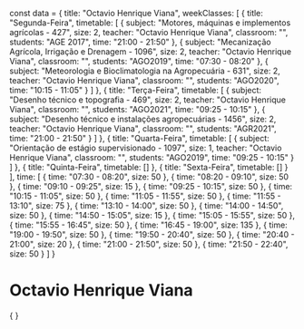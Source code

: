 const data = {
  title: "Octavio Henrique Viana",
  weekClasses: [
    {
      title: "Segunda-Feira",
      timetable: [
        {
          subject: "Motores, máquinas e implementos agrícolas - 427",
          size: 2,
          teacher: "Octavio Henrique Viana",
          classroom: "",
          students: "AGE 2017",
          time: "21:00 - 21:50"
        },
        {
          subject: "Mecanização Agrícola, Irrigação e Drenagem - 1096",
          size: 2,
          teacher: "Octavio Henrique Viana",
          classroom: "",
          students: "AGO2019",
          time: "07:30 - 08:20"
        },
        {
          subject: "Meteorologia e Bioclimatologia na Agropecuária - 631",
          size: 2,
          teacher: "Octavio Henrique Viana",
          classroom: "",
          students: "AGO2020",
          time: "10:15 - 11:05"
        }
      ]
    },
    {
      title: "Terça-Feira",
      timetable: [
        {
          subject: "Desenho técnico e topografia - 469",
          size: 2,
          teacher: "Octavio Henrique Viana",
          classroom: "",
          students: "AGO2021",
          time: "09:25 - 10:15"
        },
        {
          subject: "Desenho técnico e instalações agropecuárias - 1456",
          size: 2,
          teacher: "Octavio Henrique Viana",
          classroom: "",
          students: "AGR2021",
          time: "21:00 - 21:50"
        }
      ]
    },
    {
      title: "Quarta-Feira",
      timetable: [
        {
          subject: "Orientação de estágio supervisionado - 1097",
          size: 1,
          teacher: "Octavio Henrique Viana",
          classroom: "",
          students: "AGO2019",
          time: "09:25 - 10:15"
        }
      ]
    },
    {
      title: "Quinta-Feira",
      timetable: []
    },
    {
      title: "Sexta-Feira",
      timetable: []
    }
  ],
  time: [
    {
      time: "07:30 - 08:20",
      size: 50
    },
    {
      time: "08:20 - 09:10",
      size: 50
    },
    {
      time: "09:10 - 09:25",
      size: 15
    },
    {
      time: "09:25 - 10:15",
      size: 50
    },
    {
      time: "10:15 - 11:05",
      size: 50
    },
    {
      time: "11:05 - 11:55",
      size: 50
    },
    {
      time: "11:55 - 13:10",
      size: 75
    },
    {
      time: "13:10 - 14:00",
      size: 50
    },
    {
      time: "14:00 - 14:50",
      size: 50
    },
    {
      time: "14:50 - 15:05",
      size: 15
    },
    {
      time: "15:05 - 15:55",
      size: 50
    },
    {
      time: "15:55 - 16:45",
      size: 50
    },
    {
      time: "16:45 - 19:00",
      size: 135
    },
    {
      time: "19:00 - 19:50",
      size: 50
    },
    {
      time: "19:50 - 20:40",
      size: 50
    },
    {
      time: "20:40 - 21:00",
      size: 20
    },
    {
      time: "21:00 - 21:50",
      size: 50
    },
    {
      time: "21:50 - 22:40",
      size: 50
    }
  ]
}

# Octavio Henrique Viana

<div>
    {
        <Grid
            title={data.title} 
            weekClasses={data.weekClasses} 
            time={data.time}
        />
    }
</div>